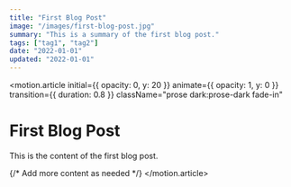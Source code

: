 ```yaml
---
title: "First Blog Post"
image: "/images/first-blog-post.jpg"
summary: "This is a summary of the first blog post."
tags: ["tag1", "tag2"]
date: "2022-01-01"
updated: "2022-01-01"
---
```



<motion.article
  initial={{ opacity: 0, y: 20 }}
  animate={{ opacity: 1, y: 0 }}
  transition={{ duration: 0.8 }}
  className="prose dark:prose-dark fade-in"
>
  # First Blog Post

  This is the content of the first blog post.

  {/* Add more content as needed */}
</motion.article>
